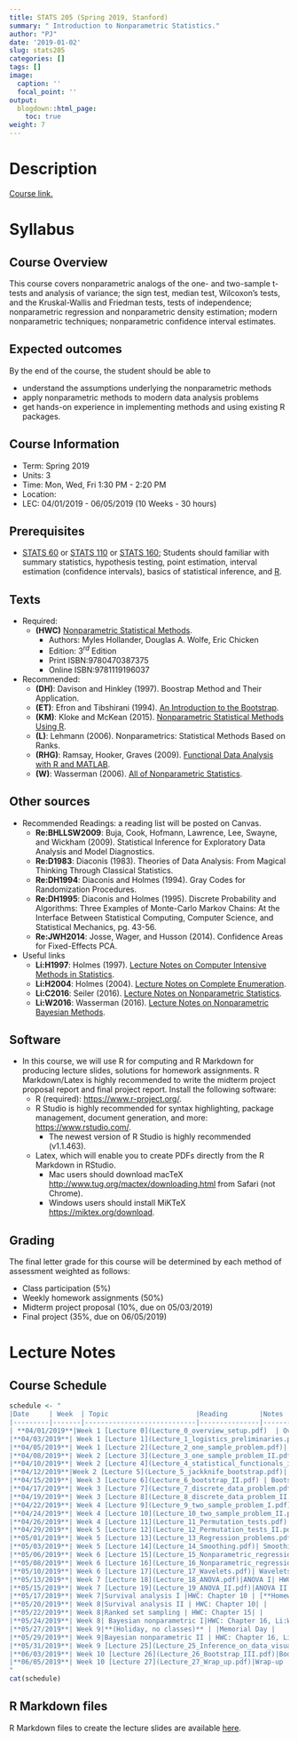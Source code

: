 ```yaml
---
title: STATS 205 (Spring 2019, Stanford)
summary: " Introduction to Nonparametric Statistics."
author: "PJ"
date: '2019-01-02'
slug: stats205
categories: []
tags: []
image:
  caption: ''
  focal_point: ''
output:
  blogdown::html_page:
    toc: true
weight: 7
---
```


# Description

[Course link.](https://explorecourses.stanford.edu/search?q=STATS+205%3a+Introduction+to+Nonparametric+Statistics&view=catalog&filter-coursestatus-Active=on&academicYear=20182019)

 

# Syllabus

##  Course Overview

This course covers nonparametric analogs of the one- and two-sample t-tests and analysis of variance; the sign test, median test, Wilcoxon's tests, and the Kruskal-Wallis and Friedman tests, tests of independence; nonparametric regression and nonparametric density estimation; modern nonparametric techniques; nonparametric confidence interval estimates.

## Expected outcomes

By the end of the course, the student should be able to 

- understand the assumptions underlying the nonparametric methods
- apply nonparametric methods to modern data analysis problems
- get hands-on experience in implementing methods and using existing R packages.

##  Course Information

- Term: Spring 2019
- Units: 3
- Time: Mon, Wed, Fri 1:30 PM - 2:20 PM
- Location: 
- LEC: 04/01/2019 - 06/05/2019 (10 Weeks - 30 hours)

## Prerequisites
- [STATS 60](https://explorecourses.stanford.edu/search?view=catalog&filter-coursestatus-Active=on&page=0&catalog=&academicYear=20182019&q=STATS+60%3A+Introduction+to+Statistical+Methods%3A+Precalculus+&collapse=) or [STATS 110](https://explorecourses.stanford.edu/search?view=catalog&filter-coursestatus-Active=on&page=0&catalog=&academicYear=20182019&q=STATS+110%3A+Statistical+Methods+in+Engineering+and+the+Physical+Sciences&collapse=) or [STATS 160](https://explorecourses.stanford.edu/search?view=catalog&filter-coursestatus-Active=on&page=0&catalog=&academicYear=20182019&q=STATS+160%3A+Introduction+to+Statistical+Methods%3A+Precalculus+&collapse=); Students should familiar with summary statistics, hypothesis testing, point estimation, interval estimation (confidence intervals), basics of statistical inference, and [R](https://cran.r-project.org/).


##  Texts
- Required:
    - **(HWC)** [Nonparametric Statistical Methods](https://searchworks.stanford.edu/view/10356739).
        - Authors: Myles Hollander, Douglas A. Wolfe, Eric Chicken
        - Edition: $3^{rd}$ Edition
        - Print ISBN:9780470387375 
        - Online ISBN:9781119196037

- Recommended: 
    - **(DH)**: Davison and Hinkley (1997). Boostrap Method and Their Application.
    <!-- - **(EH)**: Efron and Hastie (2016). Computer Age Statistical Inference: Algorithms, Evidence, and Data Science. -->
    - **(ET)**: Efron and Tibshirani (1994). [An Introduction to the Bootstrap](https://searchworks.stanford.edu/view/9980237).
    - **(KM)**: Kloke and McKean (2015). [Nonparametric Statistical Methods Using R](https://searchworks.stanford.edu/view/10718635).
    - **(L)**: Lehmann (2006). Nonparametrics: Statistical Methods Based on Ranks.
    - **(RHG)**: Ramsay, Hooker, Graves (2009). [Functional Data Analysis with R and MATLAB](https://searchworks.stanford.edu/view/9109922).
    - **(W)**: Wasserman (2006). [All of Nonparametric Statistics](https://searchworks.stanford.edu/view/6263491).
    

##  Other sources
- Recommended Readings: a reading list will be posted on Canvas.
    - **Re:BHLLSW2009**: Buja, Cook, Hofmann, Lawrence, Lee, Swayne, and Wickham (2009). Statistical Inference for Exploratory Data Analysis and Model Diagnostics.
    - **Re:D1983**: Diaconis (1983). Theories of Data Analysis: From Magical Thinking Through Classical Statistics.
    - **Re:DH1994**: Diaconis and Holmes (1994). Gray Codes for Randomization Procedures.
    - **Re:DH1995**: Diaconis and Holmes (1995). Discrete Probability and Algorithms: Three Examples of Monte-Carlo Markov Chains: At the Interface Between Statistical Computing, Computer Science, and Statistical Mechanics, pg. 43-56.
    - **Re:JWH2014**: Josse, Wager, and Husson (2014). Confidence Areas for Fixed-Effects PCA.
    
- Useful links
    - **Li:H1997**: Holmes (1997). [Lecture Notes on Computer Intensive Methods in Statistics](http://statweb.stanford.edu/~susan/courses/b494/node3.html#SECTION00390000000000000000).
    - **Li:H2004**: Holmes (2004). [Lecture Notes on Complete Enumeration](http://statweb.stanford.edu/~susan/courses/s208/node40.html).
    - **Li:C2016**: Seiler (2016). [Lecture Notes on Nonparametric Statistics](http://christofseiler.github.io/stats205/).
    - **Li:W2016**: Wasserman (2016). [Lecture Notes on Nonparametric Bayesian Methods](http://www.stat.cmu.edu/~larry/=sml/nonparbayes.pdf).
    
##  Software
- In this course, we will use R for computing and R Markdown for producing lecture slides, solutions for homework assignments. R Markdown/Latex is highly recommended to write the midterm project proposal report and final project report. Install the following software:
    - R (required): [https://www.r-project.org/](https://www.r-project.org/).
    - R Studio is highly recommended for syntax highlighting, package management, document generation, and more: [https://www.rstudio.com/](https://www.rstudio.com/).
        - The newest version of R Studio is highly recommended (v1.1.463).
    - Latex, which will enable you to create PDFs directly from the R Markdown in RStudio.
        - Mac users should download macTeX [http://www.tug.org/mactex/downloading.html](http://www.tug.org/mactex/downloading.html) from Safari (not Chrome).
        - Windows users should install MiKTeX [https://miktex.org/download](https://miktex.org/download).

##  Grading
The final letter grade for this course will be determined by each method of assessment weighted as follows:

- Class participation (5%)
- Weekly homework assignments (50%)
- Midterm project proposal (10%, due on 05/03/2019)
- Final project (35%, due on 06/05/2019)

#  Lecture Notes

## Course Schedule

```r
schedule <- "
|Date     | Week  | Topic                      |Reading        |Notes     |
|---------|-------|----------------------------|---------------|----------|
| **04/01/2019**|Week 1 [Lecture 0](Lecture_0_overview_setup.pdf)  | Overview of current research in nonparametric and adequate initiation to R and R Markdown| [ASA Nonparametric statistics section news](https://community.amstat.org/nonparametricstatisticssection/news) gives an overview of some current research topics; install [R](https://www.r-project.org/); install [RStudio](https://www.rstudio.com/products/rstudio/); [TryR](http://tryr.codeschool.com/), [R Markdown webinar](https://www.rstudio.com/resources/videos/r-markdown-eight-ways/), [R Markdown](https://rmarkdown.rstudio.com/) provide adequate initiation to R and R Markdown.| |
|**04/03/2019**| Week 1 [Lecture 1](Lecture_1_logistics_preliminaries.pdf)| Logistics and Preliminaries | Syllabus, HWC: Chapter  1||
|**04/05/2019**| Week 1 [Lecture 2](Lecture_2_one_sample_problem.pdf)| The One-sample problem I (testing procedure) | HWC: Chapter 3.4-3.6, 3.8, 3.1-3.3, 3.7|[**Homework 1 posted**](homework_assignment_1.pdf)|
|**04/08/2019**| Week 2 [Lecture 3](Lecture_3_one_sample_problem_II.pdf)| The One-sample problem II (estimator associated with the statistic, confidence interval, example) | HWC: Chapter 3.4-3.6, 3.8, 3.1-3.3, 3.7||
|**04/10/2019**| Week 2 [Lecture 4](Lecture_4_statistical_functionals_influence_functions.pdf)|Statistical functionals and Influence functions| Notes will be posted on W: Chapter 2, ET: Chapter 4, 5, 21.3||
|**04/12/2019**|Week 2 [Lecture 5](Lecture_5_jackknife_bootstrap.pdf)| Jackknife and Bootstrap I  | HWC: Chapter 8.4 and notes will be posted based on W: Chapter 3, DH, ET: Chapter 6, 11|[**Homework 2 Posted**](homework_assignment_2.pdf), **Homework 1 Due**|
|**04/15/2019**| Week 3 [Lecture 6](Lecture_6_bootstrap_II.pdf) | Bootstrap II |Notes will be posted based on ET: Chapter 23, Re:DH1994, Re:DH1995 ||
|**04/17/2019**| Week 3 [Lecture 7](Lecture_7_discrete_data_problem.pdf)|Discrete data problems I  |HWC: Chapter 2||
|**04/19/2019**| Week 3 [Lecture 8](Lecture_8_discrete_data_problem_II.pdf)| Discrete data problems II |HWC: Chapter 10|[**Homework 3 Posted**](homework_assignment_3.pdf), **Homework 2 Due**|
|**04/22/2019**| Week 4 [Lecture 9](Lecture_9_two_sample_problem_I.pdf)| Two-sample problem I | HWC: Chapter 4||
|**04/24/2019**| Week 4 [Lecture 10](Lecture_10_two_sample_problem_II.pdf)| Two-sample problem II| HWC: Chapter 5||
|**04/26/2019**| Week 4 [Lecture 11](Lecture_11_Permutation_tests.pdf)| Permutation Test I | |[**Homework 4 Posted**](homework_assignment_4.pdf), **Homework 3 Due**|
|**04/29/2019**| Week 5 [Lecture 12](Lecture_12_Permutation_tests_II.pdf)| Permutation Test II| | |
|**05/01/2019**| Week 5 [Lecture 13](Lecture_13_Regression_problems.pdf)| Ranked-based linear regression| HWC: Chapter 9| 
|**05/03/2019**| Week 5 [Lecture 14](Lecture_14_Smoothing.pdf)| Smoothing I  |W: Chapter 4|**Midterm project proposal due** |
|**05/06/2019**| Week 6 [Lecture 15](Lecture_15_Nonparametric_regression_I.pdf)| Nonparametric regression I  |HWC: Chapter 9.7, 14, W: Chapter 5  | |
|**05/08/2019**| Week 6 [Lecture 16](Lecture_16_Nonparametric_regression_II.pdf)|Nonparametric regression II | HWC: Chapter 9.7, 14, W: Chapter 5 | |    
|**05/10/2019**| Week 6 [Lecture 17](Lecture_17_Wavelets.pdf)| Wavelets|HWC: Chapter 13, W: Chapter 9 | [**Homework 5 Posted**](homework_assignment_5.pdf), **Homework 4 Due**|
|**05/13/2019**| Week 7 [Lecture 18](Lecture_18_ANOVA.pdf)|ANOVA I| HWC: Chapter 6, 7|   |
|**05/15/2019**| Week 7 [Lecture 19](Lecture_19_ANOVA_II.pdf)|ANOVA II , multiple comparison|HWC: Chapter 6, 7 | | 
|**05/17/2019**| Week 7|Survival analysis I |HWC: Chapter 10 | [**Homework 6 Posted**](homework_assignment_6.pdf), **Homework 5 Due**| 
|**05/20/2019**| Week 8|Survival analysis II | HWC: Chapter 10| | 
|**05/22/2019**| Week 8|Ranked set sampling | HWC: Chapter 15| |
|**05/24/2019**| Week 8| Bayesian nonparametric I|HWC: Chapter 16, Li:W2016 |[**Homework 7 Posted**](homework_assignment_7.pdf), **Homework 6 Due** |
|**05/27/2019**| Week 9|**(Holiday, no classes)** | |Memorial Day |
|**05/29/2019**| Week 9|Bayesian nonparametric II | HWC: Chapter 16, Li:W2016 | | 
|**05/31/2019**| Week 9 [Lecture 25](Lecture_25_Inference_on_data_visualization.pdf)|Inference for data visualization | Re:BHLLSW2009, Re:D1983, Re:JWH2014|**Homework 7 Due** (no late submission allowed, End-Quarter Period starts) |
|**06/03/2019**| Week 10 [Lecture 26](Lecture_26_Bootstrap_III.pdf)|Bootstrap III |ET: Chapter 12, 14| |
|**06/05/2019**| Week 10 [Lecture 27](Lecture_27_Wrap_up.pdf)|Wrap-up  | | **Final project due**|
"
cat(schedule)
```

## R Markdown files

R Markdown files to create the lecture slides are available [here](https://github.com/PratheepaJ/STATS205).



